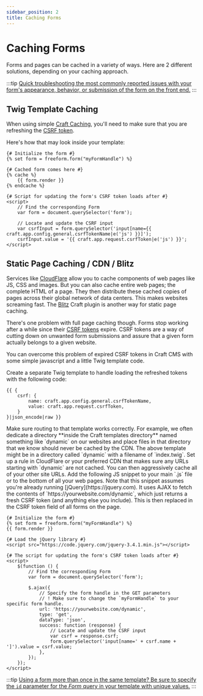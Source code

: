 ```yaml
---
sidebar_position: 2
title: Caching Forms
---
```



# Caching Forms<Badge type="feature" text="Revised in 5.0+" />

Forms and pages can be cached in a variety of ways. Here are 2 different solutions, depending on your caching approach.

:::tip
[Quick troubleshooting the most commonly reported issues with your form's appearance, behavior, or submission of the form on the front end.](../testing/troubleshooting-form-issues.mdx)
:::

## Twig Template Caching <Badge type="feature" text="Revised in 5.0+" />

When using simple [Craft Caching](https://craftcms.com/docs/5.x/reference/twig/tags.html#cache), you'll need to make sure that you are refreshing the [CSRF token](https://craftcms.com/docs/5.x/development/forms.html#csrf).

Here's how that may look inside your template:

```twig
{# Initialize the form #}
{% set form = freeform.form("myFormHandle") %}

{# Cached form comes here #}
{% cache %}
    {{ form.render }}
{% endcache %}

{# Script for updating the form's CSRF token loads after #}
<script>
    // Find the corresponding Form
    var form = document.querySelector('form');

    // Locate and update the CSRF input
    var csrfInput = form.querySelector('input[name={{ craft.app.config.general.csrfTokenName|e('js') }}]');
    csrfInput.value = '{{ craft.app.request.csrfToken|e('js') }}';
</script>
```

## Static Page Caching / CDN / Blitz <Badge type="feature" text="Revised in 5.0+" />

Services like [CloudFlare](http://cloudflare.com) allow you to cache components of web pages like JS, CSS and images. But you can also cache entire web pages; the complete HTML of a page. They then distribute these cached copies of pages across their global network of data centers. This makes websites screaming fast. The [Blitz](https://plugins.craftcms.com/blitz) Craft plugin is another way for static page caching.

There's one problem with full page caching though. Forms stop working after a while since their [CSRF tokens](https://craftcms.com/docs/5.x/development/forms.html#csrf) expire. CSRF tokens are a way of cutting down on unwanted form submissions and assure that a given form actually belongs to a given website.

You can overcome this problem of expired CSRF tokens in Craft CMS with some simple javascript and a little Twig template code.

<VerticalStepWrapper>
<StepMarkdown>
Create a separate Twig template to handle loading the refreshed tokens with the following code:

```twig
{{ {
    csrf: {
        name: craft.app.config.general.csrfTokenName,
        value: craft.app.request.csrfToken,
    }
}|json_encode|raw }}
```

</StepMarkdown>
<StepMarkdown>
Make sure routing to that template works correctly. For example, we often dedicate a directory **inside the Craft templates directory** named something like `dynamic` on our websites and place files in that directory that we know should never be cached by the CDN. The above template might be in a directory called `dynamic` with a filename of `index.twig`.

</StepMarkdown>
<StepMarkdown>
Set up a rule in CloudFlare or your preferred CDN that makes sure any URLs starting with `dynamic` are not cached. You can then aggressively cache all of your other site URLs.

</StepMarkdown>
<StepMarkdown>
Add the following JS snippet to your main `.js` file or to the bottom of all your web pages. Note that this snippet assumes you're already running [jQuery](https://jquery.com). It uses AJAX to fetch the contents of `https://yourwebsite.com/dynamic`, which just returns a fresh CSRF token (and anything else you include). This is then replaced in the CSRF token field of all forms on the page.

```twig
{# Initialize the form #}
{% set form = freeform.form("myFormHandle") %}
{{ form.render }}

{# Load the jQuery library #}
<script src="https://code.jquery.com/jquery-3.4.1.min.js"></script>

{# The script for updating the form's CSRF token loads after #}
<script>
    $(function () {
        // Find the corresponding Form
        var form = document.querySelector('form');

        $.ajax({
            // Specify the form handle in the GET parameters
            // ! Make sure to change the `myFormHandle` to your specific form handle.
            url: 'https://yourwebsite.com/dynamic',
            type: 'get',
            dataType: 'json',
            success: function (response) {
                // Locate and update the CSRF input
                var csrf = response.csrf;
                form.querySelector('input[name=' + csrf.name + ']').value = csrf.value;
            },
        });
    });
</script>
```

</StepMarkdown>
</VerticalStepWrapper>

:::tip
[Using a form more than once in the same template? Be sure to specify the `id` parameter for the _Form_ query in your template with unique values.](./multiple-instances-of-same-form.md)
:::
